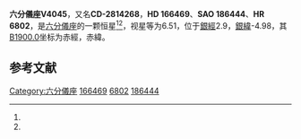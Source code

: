 {{Starbox begin
| name = 六分儀座V4045
}}
{{Starbox observe
| epoch = [[J2000.0|J2000.0]]
| constell = [[六分儀座|六分儀座]]<ref name=SIMBAD>{{cite web
 | url=http://simbad.u-strasbg.fr/simbad/sim-id?Ident=HR+6802
 | title =Pulsating variable Star
 | publisher=Centre de Données astronomiques de Strasbourg
 | work=SIMBAD
 | accessdate=2012-07-13}}</ref><ref name=DATA>{{cite web
 | url=http://vizier.u-strasbg.fr/viz-bin/VizieR-5?-out.add=.&-source=5050&-corr=PK=HR&-out.max=9999&HR=6802
 | title =VizieR Detailed Page
 | accessdate=2012-07-13}}</ref>
| 星官 = 
| ra = {{RA|18|11|58.2}}<ref name=SIMBAD /><ref name=DATA />
| dec = {{DEC|-28|54|5}}<ref name=SIMBAD /><ref name=DATA />
| appmag_v = 6.51<ref name=SIMBAD /><ref name=DATA />
}}
{{Starbox character
| class = B9IVpSrEuCr<ref name=SIMBAD /><ref name=DATA />
| b-v = -0.01<ref name=SIMBAD /><ref name=DATA />
| u-b = <ref name=SIMBAD /><ref name=DATA />
| r-i = <ref name=SIMBAD /><ref name=DATA />
| variable = 
}}
{{Starbox astrometry
| radial_v = 
| prop_mo_ra = -14
| parallax = 
| p_error = 
}}
{{Starbox catalog
| names =CD-2814268，[[SAO星表|SAO]] 186444，[[HD星表|HD]] 166469，[[HR星表|HR]] 6802}}
{{Starbox reference |Simbad=HR+6802}}
{{Starbox end}}

'''六分儀座V4045'''，又名'''CD-2814268'''，'''HD 166469'''、'''SAO 186444'''、'''HR 6802'''，是[[六分儀座|六分儀座]]的一颗恒星<ref name=SIMBAD /><ref name=DATA />，视星等为6.51，位于[[銀道座標系|銀經]]2.9，[[銀道座標系|銀緯]]-4.98，其[[B1900.0|B1900.0]]坐标为赤經{{RA|18|5|36.8}}，赤緯{{DEC|-28|-4.98|22}}。

== 参考文献 ==
{{reflist}}

{{六分仪座恒星}}

[[Category:六分儀座|Category:六分儀座]]
[[Category:HD和HDE天體|166469]]
[[Category:HR天體|6802]]
[[Category:SAO天體|186444]]


{{star-stub}}